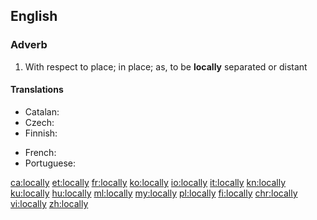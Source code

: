 ==English==

===Adverb===
{{en-adv}}

# With respect to place; in place; as, to be '''locally''' separated or distant

====Translations====
{{trans-top|with respect to place}}
* Catalan: {{t|ca|localment}}
* Czech: {{t|cs|lokálně}}
* Finnish: {{t+|fi|paikallisesti}}
{{trans-mid}}
* French: {{t+|fr|localement}}
* Portuguese: {{t+|pt|localmente}}
{{trans-bottom}}

[[ca:locally]]
[[et:locally]]
[[fr:locally]]
[[ko:locally]]
[[io:locally]]
[[it:locally]]
[[kn:locally]]
[[ku:locally]]
[[hu:locally]]
[[ml:locally]]
[[my:locally]]
[[pl:locally]]
[[fi:locally]]
[[chr:locally]]
[[vi:locally]]
[[zh:locally]]